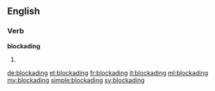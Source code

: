 ==English==

===Verb===
'''blockading'''

#{{present participle of|blockade}}

[[de:blockading]]
[[et:blockading]]
[[fr:blockading]]
[[it:blockading]]
[[ml:blockading]]
[[my:blockading]]
[[simple:blockading]]
[[sv:blockading]]